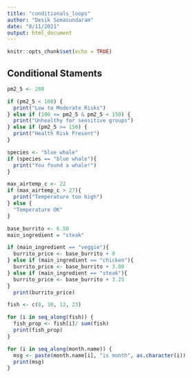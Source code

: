 ```yaml
---
title: "conditionals_loops"
author: "Desik Somasundaram"
date: "8/11/2021"
output: html_document
---
```


```r
knitr::opts_chunk$set(echo = TRUE)
```

## Conditional Staments

```r
pm2_5 <- 200

if (pm2_5 < 100) {
  print("Low to Moderate Risks")
} else if (100 <= pm2_5 & pm2_5 < 150) {
  print("Unhealthy for sensitive groups")
} else if (pm2_5 >= 150) {
  print("Health Risk Present")
}

```
```r
species <- "blue whale"
if (species == "blue whale"){
  print("You found a whale!")
}
```
```r
max_airtemp_c <- 22
if (max_airtemp_c > 27){
  print("Temperature too high")
} else {
  "Temperature OK"
}
```
```r
base_burrito <- 6.50
main_ingredient = "steak"

if (main_ingredient == "veggie"){
  burrito_price <- base_burrito + 0
} else if (main_ingredient == "chicken"){
  burrito_price <- base_burrito + 3.00
} else if (main_ingredient == "steak"){
  burrito_price <- base_burrito + 3.25
}
  print(burrito_price)

```
```r
fish <- c(8, 10, 12, 23)

for (i in seq_along(fish)) {
  fish_prop <- fish[i]/ sum(fish)
  print(fish_prop)
}


```

```r
for (i in seq_along(month.name)) {
  msg <- paste(month.name[i], "is month", as.character(i))
  print(msg)
}

```


